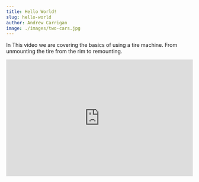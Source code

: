 ```yaml
---
title: Hello World!
slug: hello-world
author: Andrew Carrigan
image: ./images/two-cars.jpg
---
```


In This video we are covering the basics of using a tire machine.
From unmounting the tire from the rim to remounting.

<iframe
  width="100%"
  height="315"
  src="https://www.youtube.com/embed/JFtXEZ1rc58"
  frameborder="0"
  allow="accelerometer; autoplay; clipboard-write; encrypted-media; gyroscope; picture-in-picture"
  allowfullscreen
></iframe>
